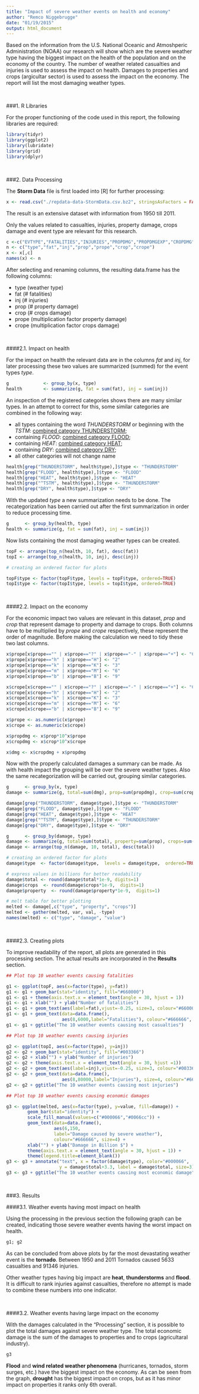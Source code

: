 ```yaml
---
title: "Impact of severe weather events on health and economy"
author: "Remco Niggebrugge"
date: "01/19/2015"
output: html_document
---
```


Based on the information from the U.S. National Oceanic and Atmoshperic Administration (NOAA) our research will show which are the severe weather type having the biggest impact on the health of the population and on the economy of the country. The number of weather related casualties and injuries is used to assess the impact on health. Damages to properties and crops (argicultar sector) is used to assess the impact on the economy. The report will list the most damaging weather types.

<br>

###1. R Libraries

For the proper functioning of the code used in this report, the following libraries are required:

```r
library(tidyr)
library(ggplot2)
library(lubridate)
library(grid)
library(dplyr)
```

<br>

###2. Data Processing

The **Storm Data** file is first loaded into [R] for further processing:

```r
x <- read.csv("./repdata-data-StormData.csv.bz2", stringsAsFactors = FALSE)
```

The result is an extensive dataset with information from 1950 till 2011. 

Only the values related to casualties, injuries, property damage, crops damage and event type are relevant for this research.  

```r
c <-c("EVTYPE","FATALITIES","INJURIES","PROPDMG","PROPDMGEXP","CROPDMG","CROPDMGEXP")
n <- c("type","fat","inj","prop","prope","crop","crope")
x <- x[,c]
names(x) <- n
```
 
After selecting and renaming columns, the resulting data.frame has the following columns:

* type (weather type)
* fat (# fatalities)
* inj (# injuries)
* prop (# property damage)
* crop (# crops damage)
* prope (multiplication factor property damage)
* crope (multiplication factor crops damage)

<br>

####2.1. Impact on health

For the impact on health the relevant data are in the columns *fat* and *inj*, for later processing these two values are summarized (summed) for the event types *type*.

```r
g             <- group_by(x, type)
health        <- summarize(g, fat = sum(fat), inj = sum(inj))
```

An inspection of the registered categories shows there are many similar types. In an attempt to correct for this, some similar categories are combined in the following way:

* all types containing the word *THUNDERSTORM* or beginning with the *TSTM*: <u>combined category THUNDERSTORM</u>;
* containing *FLOOD*: <u>combined category FLOOD</u>;
* containing *HEAT*: <u>combined category HEAT</u>;
* containing *DRY*: <u>combined category DRY</u>;
* all other categories will not change name

```r
health[grep("THUNDERSTORM", health$type),]$type <- "THUNDERSTORM"
health[grep("FLOOD", health$type),]$type <- "FLOOD"
health[grep("HEAT", health$type),]$type <- "HEAT"
health[grep("^TSTM", health$type),]$type <- "THUNDERSTORM"
health[grep("DRY", health$type),]$type <- "DRY"
```

With the updated *type* a new summarization needs to be done. The recategorization has been carried out after the first summarization in order to reduce processing time. 

```r
g      <- group_by(health, type)
health <- summarize(g, fat = sum(fat), inj = sum(inj))
```

Now lists containing the most damaging weather types can be created.

```r
topF <- arrange(top_n(health, 10, fat), desc(fat))
topI <- arrange(top_n(health, 10, inj), desc(inj))

# creating an ordered factor for plots

topF$type <- factor(topF$type, levels = topF$type, ordered=TRUE)
topI$type <- factor(topI$type, levels = topI$type, ordered=TRUE)
```

<br>

####2.2. Impact on the economy

For the economic impact two values are relevant in this dataset, *prop* and *crop* that represent damage to property and damage to crops. Both columns have to be multiplied by *prope* and *crope* respectively, these represent the order of magnitude. Before making the calculation we need to tidy these two last columns.

```r

x$prope[x$prope=="" | x$prope=="?" | x$prope=="-" | x$prope=="+"] <- "0"
x$prope[x$prope=="h" | x$prope=="H"] <- "2"
x$prope[x$prope=="k" | x$prope=="K"] <- "3"
x$prope[x$prope=="m" | x$prope=="M"] <- "6"
x$prope[x$prope=="b" | x$prope=="B"] <- "9"

x$crope[x$crope=="" | x$crope=="?" | x$crope=="-" | x$crope=="+"] <- "0"
x$crope[x$crope=="h" | x$crope=="H"] <- "2"
x$crope[x$crope=="k" | x$crope=="K"] <- "3"
x$crope[x$crope=="m" | x$crope=="M"] <- "6"
x$crope[x$crope=="b" | x$crope=="B"] <- "9"

x$prope <- as.numeric(x$prope)
x$crope <- as.numeric(x$crope)

x$propdmg <- x$prop*10^x$prope
x$cropdmg <- x$crop*10^x$crope

x$dmg <- x$cropdmg + x$propdmg
```

Now with the properly calculated damages a summary can be made. As with health impact the grouping will be over the severe weather types. Also the same recategorization will be carried out, grouping similar categories.


```r
g      <- group_by(x, type)
damage <- summarize(g, total=sum(dmg), prop=sum(propdmg), crop=sum(cropdmg))

damage[grep("THUNDERSTORM", damage$type),]$type <- "THUNDERSTORM"
damage[grep("FLOOD", damage$type),]$type <- "FLOOD"
damage[grep("HEAT", damage$type),]$type <- "HEAT"
damage[grep("^TSTM", damage$type),]$type <- "THUNDERSTORM"
damage[grep("DRY", damage$type),]$type <- "DRY"

g      <- group_by(damage, type)
damage <- summarize(g, total=sum(total), property=sum(prop), crops=sum(crop))
damage <- arrange(top_n(damage, 10, total), desc(total))

# creating an ordered factor for plots
damage$type  <- factor(damage$type,  levels = damage$type,  ordered=TRUE)

# express values in billions for better readability
damage$total <- round(damage$total*1e-9, digits=1)
damage$crops  <- round(damage$crops*1e-9,  digits=1)
damage$property  <- round(damage$property*1e-9,  digits=1)

# melt table for better plotting
melted <- damage[,c("type", "property", "crops")]
melted <- gather(melted, var, val, -type)
names(melted) <- c("type", "damage", "value")
```

<br>

####2.3. Creating plots

To improve readability of the report, all plots are generated in this processing section. The actual results are incorporated in the **Results** section.

```r

## Plot top 10 weather events causing fatalities

g1 <- ggplot(topF, aes(x=factor(type), y=fat))
g1 <- g1 + geom_bar(stat="identity", fill="#660000")
g1 <- g1 + theme(axis.text.x = element_text(angle = 30, hjust = 1))
g1 <- g1 + xlab("") + ylab("Number of fatalities")
g1 <- g1 + geom_text(aes(label=fat),vjust=-0.25, size=3, colour="#660000")
g1 <- g1 + geom_text(data=data.frame(),
                     aes(8,6000,label="Fatalities"), colour="#666666", size=4)
g1 <- g1 + ggtitle("The 10 weather events causing most casualties")

## Plot top 10 weather events causing injuries

g2 <- ggplot(topI, aes(x=factor(type), y=inj))
g2 <- g2 + geom_bar(stat="identity", fill="#003366")
g2 <- g2 + xlab("") + ylab("Number of injuries")
g2 <- g2 + theme(axis.text.x = element_text(angle = 30, hjust =1))
g2 <- g2 + geom_text(aes(label=inj),vjust=-0.25, size=3, colour="#003366")
g2 <- g2 + geom_text(data=data.frame(),
                     aes(8,80000,label="Injuries"), size=4, colour="#666666")
g2 <- g2 + ggtitle("The 10 weather events causing most injuries")

## Plot top 10 weather events causing economic damages

g3 <- ggplot(melted, aes(x=factor(type), y=value, fill=damage)) +
        geom_bar(stat="identity") + 
        scale_fill_manual(values=c("#000066","#0066cc")) + 
        geom_text(data=data.frame(), 
                  aes(6,150,
                  label="Damage caused by severe weather"), 
                  colour="#666666", size=4) +
        xlab("") + ylab("Damage in Billion $") +
        theme(axis.text.x = element_text(angle = 30, hjust = 1)) + 
        theme(legend.title=element_blank())
g3 <- g3 + annotate("text", x = factor(damage$type), color="#000066",
                    y = damage$total+3.3, label = damage$total, size=3) 
g3 <- g3 + ggtitle("The 10 weather events causing most economic damage")        

```

<br>

###3. Results


####3.1. Weather events having most impact on health

Using the processing in the previous section the following graph can be created, indicating those severe weather events having the worst impact on health.

```r
g1; g2
```

As can be concluded from above plots by far the most devastating weather event is the **tornado**. Between 1950 and 2011 Tornados caused 5633 casualties and 91346 injuries. 

Other weather types having big impact are **heat**, **thunderstorms** and **flood**. It is difficult to rank injuries against casualties, therefore no attempt is made to combine these numbers into one indicator.

<br>

####3.2. Weather events having large impact on the economy

With the damages calculated in the "Processing" section, it is possible to plot the total damages against severe weather type. The total economic damage is the sum of the damages to properties and to crops (agricultaral industry). 


```r
g3
```

**Flood** and **wind related weather phenomena** (hurricanes, tornados, storm surges, etc.) have the biggest impact on the economy. As can be seen from the graph, **drought** has the biggest impact on crops, but as it has minor impact on properties it ranks only 6th overall. 

<br>

  
  